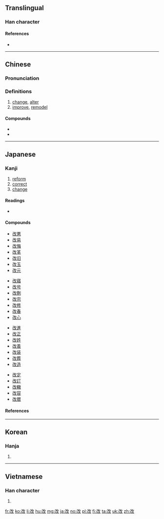 ==Translingual==

===Han character===
{{Han char|rn=66|rad=攴|as=03|sn=7|four=18740|canj=SUOK|ids=⿰[[己]][[攵]]}}

====References====
* {{Han ref|kx=0468.110|dkj=13114|dj=0816.040|hdz=21450.010|uh=6539|ud=25913|bh=A7EF|bd=42991}}

----

==Chinese==
{{zh-forms}}

===Pronunciation===
{{zh-pron
|m=gǎi
|c=goi2
|mc=y
|oc=y
|ma=zh-gǎi.ogg
|cat=v
}}

===Definitions===
# [[change]], [[alter]]
# [[improve]], [[remodel]]

====Compounds====
* {{zh-l|改革|gǎigé|reform}}
* {{zh-l|更改|gēnggǎi|change, edit}}

----

==Japanese==

===Kanji===
{{ja-kanji|grade=4|rs=攴03}}

# [[reform]]
# [[correct]]
# [[change]]

====Readings====
* {{ja-readings|goon=[[かい]] (kai)|kanon=[[かい]] (kai)|kun=[[あらためる]] (aratameru), [[あらため]] (aratame), [[あらたまる]] (aratamaru)|nadzuke=[[あら]] (ara)}}

====Compounds====
{{top4}}
* [[改悪]]
* [[改易]]
* [[改悔]]
* [[改革]]
* [[改旧]]
* [[改玉]]
* [[改元]]
{{mid4}}
* [[改寤]]
* [[改号]]
* [[改刪]]
* [[改宗]]
* [[改修]]
* [[改春]]
* [[改心]]
{{mid4}}
* [[改進]]
* [[改正]]
* [[改姓]]
* [[改善]]
* [[改装]]
* [[改葬]]
* [[改造]]
{{mid4}}
* [[改定]]
* [[改訂]]
* [[改轍]]
* [[改容]]
* [[改暦]]
{{bottom}}

====References====
{{ja-kref
|ku= 1894
|shift= 89FC
|jis= 327E
|euc= B2FE
|skip= 1-3-4
|freq= 147
|nelson= 1464
|newnelson= 2332
|halpern= 243
|kld= 180
|heisig= 528
|tuttle= 4i3.1
}}

----

==Korean==

===Hanja===
{{ko-hanja|hangeul=개|eumhun=|rv=gae|mr=kae|y=kay}}

# {{defn|lang=ko|sort=攴03}}

----

==Vietnamese==

===Han character===
{{vi-hantu|[[cải]], [[cãi]], [[gởi]], [[gửi]]|rs=攴03}}

# {{defn|lang=vi|sort=攴03}}

[[fr:改]]
[[ko:改]]
[[li:改]]
[[hu:改]]
[[mg:改]]
[[ja:改]]
[[no:改]]
[[pl:改]]
[[fi:改]]
[[ta:改]]
[[uk:改]]
[[zh:改]]